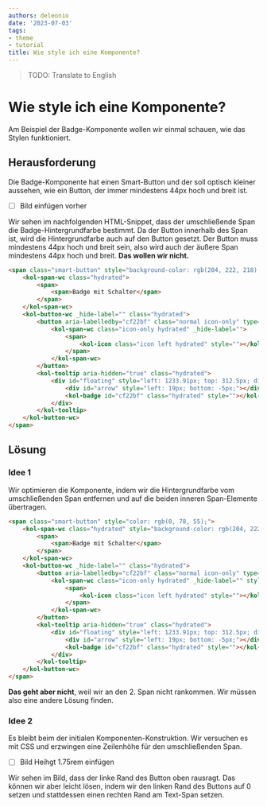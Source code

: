 ```yaml
---
authors: deleonio
date: '2023-07-03'
tags:
- theme
- tutorial
title: Wie style ich eine Komponente?
---
```


> TODO: Translate to English


# Wie style ich eine Komponente?

Am Beispiel der Badge-Komponente wollen wir einmal schauen, wie das Stylen funktioniert.

## Herausforderung

Die Badge-Komponente hat einen Smart-Button und der soll optisch kleiner aussehen, wie ein Button, der immer mindestens
44px hoch und breit ist.

- [ ] Bild einfügen vorher

Wir sehen im nachfolgenden HTML-Snippet, dass der umschließende Span die Badge-Hintergrundfarbe bestimmt. Da
der Button innerhalb des Span ist, wird die Hintergrundfarbe auch auf den Button gesetzt. Der Button muss
mindestens 44px hoch und breit sein, also wird auch der äußere Span mindestens 44px hoch und breit.
**Das wollen wir nicht.**

```html
<span class="smart-button" style="background-color: rgb(204, 222, 218); color: rgb(0, 78, 55);">
	<kol-span-wc class="hydrated">
		<span>
			<span>Badge mit Schalter</span>
		</span>
	</kol-span-wc>
	<kol-button-wc _hide-label="" class="hydrated">
		<button aria-labelledby="cf22bf" class="normal icon-only" type="button">
			<kol-span-wc class="icon-only hydrated" _hide-label="">
				<span>
					<kol-icon class="icon left hydrated" style=""></kol-icon>
				</span>
			</kol-span-wc>
		</button>
		<kol-tooltip aria-hidden="true" class="hydrated">
			<div id="floating" style="left: 1233.91px; top: 312.5px; display: none; visibility: hidden;">
				<div id="arrow" style="left: 19px; bottom: -5px;"></div>
				<kol-badge id="cf22bf" class="hydrated" style=""></kol-badge>
			</div>
		</kol-tooltip>
	</kol-button-wc>
</span>
```

## Lösung

### Idee 1

Wir optimieren die Komponente, indem wir die Hintergrundfarbe vom umschließenden Span entfernen und auf die beiden
inneren Span-Elemente übertragen.

```html
<span class="smart-button" style="color: rgb(0, 78, 55);">
	<kol-span-wc class="hydrated" style="background-color: rgb(204, 222, 218);">
		<span>
			<span>Badge mit Schalter</span>
		</span>
	</kol-span-wc>
	<kol-button-wc _hide-label="" class="hydrated">
		<button aria-labelledby="cf22bf" class="normal icon-only" type="button">
			<kol-span-wc class="icon-only hydrated" _hide-label="" style="background-color: rgb(204, 222, 218);">
				<span>
					<kol-icon class="icon left hydrated" style=""></kol-icon>
				</span>
			</kol-span-wc>
		</button>
		<kol-tooltip aria-hidden="true" class="hydrated">
			<div id="floating" style="left: 1233.91px; top: 312.5px; display: none; visibility: hidden;">
				<div id="arrow" style="left: 19px; bottom: -5px;"></div>
				<kol-badge id="cf22bf" class="hydrated" style=""></kol-badge>
			</div>
		</kol-tooltip>
	</kol-button-wc>
</span>
```

**Das geht aber nicht**, weil wir an den 2. Span nicht rankommen. Wir müssen also eine andere Lösung finden.

### Idee 2

Es bleibt beim der initialen Komponenten-Konstruktion. Wir versuchen es mit CSS und erzwingen eine Zeilenhöhe für
den umschließenden Span.

- [ ] Bild Heihgt 1.75rem einfügen

Wir sehen im Bild, dass der linke Rand des Button oben rausragt. Das können wir aber leicht lösen, indem wir
den linken Rand des Buttons auf 0 setzen und stattdessen einen rechten Rand am Text-Span setzen.
